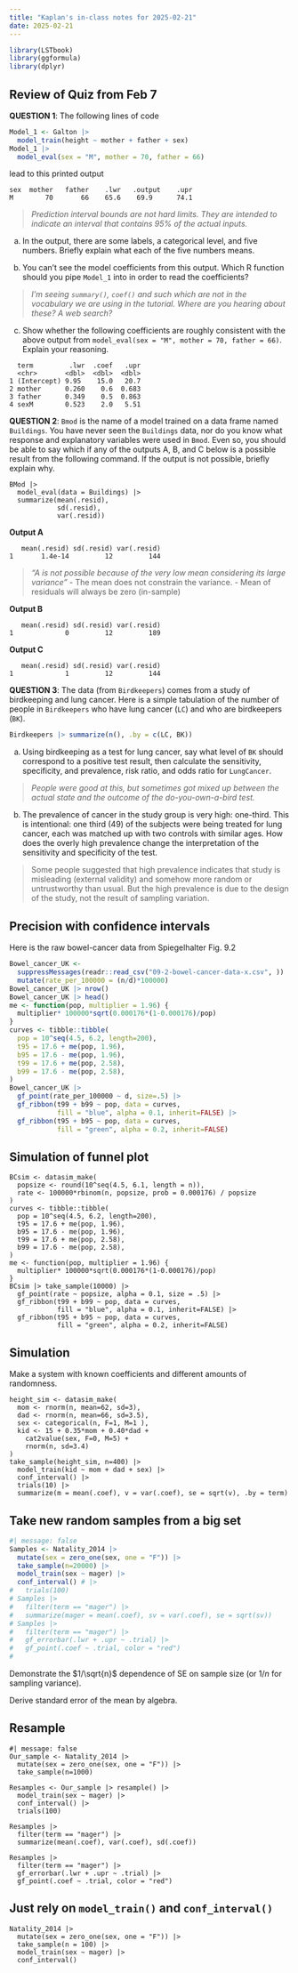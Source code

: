 ```yaml
---
title: "Kaplan's in-class notes for 2025-02-21"
date: 2025-02-21
---
```


```r
library(LSTbook)
library(ggformula)
library(dplyr)
```

## Review of Quiz from Feb 7

**QUESTION 1**: The following lines of code
```r
Model_1 <- Galton |>
  model_train(height ~ mother + father + sex)
Model_1 |>
  model_eval(sex = "M", mother = 70, father = 66)
```

lead to this printed output

```
sex  mother   father    .lwr   .output    .upr
M        70       66    65.6    69.9      74.1
```

> *Prediction interval bounds are not hard limits. They are intended to indicate an interval that contains 95% of the actual inputs.*

a. In the output, there are some labels, a categorical level, and five numbers. Briefly explain what each of the five numbers means. 

b. You can't see the model coefficients from this output. Which R function should you  pipe `Model_1` into in order to read the coefficients?

> *I'm seeing `summary()`, `coef()` and such which are not in the vocabulary we are using in the tutorial. Where are you hearing about these? A web search?*

c. Show whether the following coefficients are roughly consistent with the above output from `model_eval(sex = "M", mother = 70, father = 66)`. Explain your reasoning.

```
  term         .lwr  .coef   .upr
  <chr>       <dbl>  <dbl>  <dbl>
1 (Intercept) 9.95    15.0   20.7  
2 mother      0.260    0.6  0.683
3 father      0.349    0.5  0.863
4 sexM        0.523    2.0   5.51 
```

**QUESTION 2**: `Bmod` is the name of a model trained on a data frame named `Buildings`. You have never seen the `Buildings` data, nor do you know what response and explanatory variables were used in `Bmod`. Even so, you should be able to say which if any of the outputs A, B, and C below is a possible result from the following command. If the output is not possible, briefly explain why.

```
BMod |> 
  model_eval(data = Buildings) |>
  summarize(mean(.resid), 
            sd(.resid), 
            var(.resid))
```

**Output A**
```
   mean(.resid) sd(.resid) var(.resid)
1       1.4e-14         12         144
```

> *"A is not possible because of the very low mean considering its large variance"*
- The mean does not constrain the variance.
- Mean of residuals will always be zero (in-sample)

**Output B**
```
   mean(.resid) sd(.resid) var(.resid)
1             0         12         189
```

**Output C**
```
   mean(.resid) sd(.resid) var(.resid)
1             1         12         144
```

**QUESTION 3**: The data (from `Birdkeepers`) comes from a study of birdkeeping and lung cancer. Here is a simple tabulation of the number of people in `Birdkeepers` who have lung cancer (`LC`) and who are birdkeepers (`BK`).  

```r
Birdkeepers |> summarize(n(), .by = c(LC, BK))
```

a. Using birdkeeping as a test for lung cancer, say what level of `BK` should correspond to a positive test result, then calculate the sensitivity, specificity, and prevalence, risk ratio, and odds ratio for `LungCancer`.

> *People were good at this, but sometimes got mixed up between the actual state and the outcome of the do-you-own-a-bird test.*

b. The prevalence of cancer in the study group is very high: one-third. This is intentional: one third (49) of the subjects were being treated for lung cancer, each was matched up with two controls with similar ages. How does the overly high prevalence change the interpretation of the sensitivity and specificity of the test.

> Some people suggested that high prevalence indicates that study is misleading (external validity) and somehow more random or untrustworthy than usual. But the high prevalence is due to the design of the study, not the result of sampling variation.


## Precision with confidence intervals

Here is the raw bowel-cancer data from Spiegelhalter Fig. 9.2
```r
Bowel_cancer_UK <- 
  suppressMessages(readr::read_csv("09-2-bowel-cancer-data-x.csv", )) |>
  mutate(rate_per_100000 = (n/d)*100000)
Bowel_cancer_UK |> nrow()
Bowel_cancer_UK |> head()
me <- function(pop, multiplier = 1.96) { 
  multiplier* 100000*sqrt(0.000176*(1-0.000176)/pop)
}
curves <- tibble::tibble(
  pop = 10^seq(4.5, 6.2, length=200),
  t95 = 17.6 + me(pop, 1.96),
  b95 = 17.6 - me(pop, 1.96),
  t99 = 17.6 + me(pop, 2.58),
  b99 = 17.6 - me(pop, 2.58),
)
Bowel_cancer_UK |>
  gf_point(rate_per_100000 ~ d, size=.5) |>
  gf_ribbon(t99 + b99 ~ pop, data = curves, 
            fill = "blue", alpha = 0.1, inherit=FALSE) |>
  gf_ribbon(t95 + b95 ~ pop, data = curves, 
            fill = "green", alpha = 0.2, inherit=FALSE)
```


## Simulation of funnel plot

```webr-r
BCsim <- datasim_make(
  popsize <- round(10^seq(4.5, 6.1, length = n)),
  rate <- 100000*rbinom(n, popsize, prob = 0.000176) / popsize
)
curves <- tibble::tibble(
  pop = 10^seq(4.5, 6.2, length=200),
  t95 = 17.6 + me(pop, 1.96),
  b95 = 17.6 - me(pop, 1.96),
  t99 = 17.6 + me(pop, 2.58),
  b99 = 17.6 - me(pop, 2.58),
)
me <- function(pop, multiplier = 1.96) { 
  multiplier* 100000*sqrt(0.000176*(1-0.000176)/pop)
}
BCsim |> take_sample(10000) |>
  gf_point(rate ~ popsize, alpha = 0.1, size = .5) |>
  gf_ribbon(t99 + b99 ~ pop, data = curves, 
            fill = "blue", alpha = 0.1, inherit=FALSE) |>
  gf_ribbon(t95 + b95 ~ pop, data = curves, 
            fill = "green", alpha = 0.2, inherit=FALSE)
```

## Simulation

Make a system with known coefficients and different amounts of randomness.

```webr-r
height_sim <- datasim_make(
  mom <- rnorm(n, mean=62, sd=3),
  dad <- rnorm(n, mean=66, sd=3.5),
  sex <- categorical(n, F=1, M=1 ),
  kid <- 15 + 0.35*mom + 0.40*dad + 
    cat2value(sex, F=0, M=5) + 
    rnorm(n, sd=3.4)
)
take_sample(height_sim, n=400) |>
  model_train(kid ~ mom + dad + sex) |>
  conf_interval() |>
  trials(10) |>
  summarize(m = mean(.coef), v = var(.coef), se = sqrt(v), .by = term)

```
## Take new random samples from a big set

```r
#| message: false
Samples <- Natality_2014 |> 
  mutate(sex = zero_one(sex, one = "F")) |> 
  take_sample(n=20000) |>
  model_train(sex ~ mager) |>
  conf_interval() # |>
#   trials(100) 
# Samples |> 
#   filter(term == "mager") |>
#   summarize(mager = mean(.coef), sv = var(.coef), se = sqrt(sv))
# Samples |>
#   filter(term == "mager") |>
#   gf_errorbar(.lwr + .upr ~ .trial) |>
#   gf_point(.coef ~ .trial, color = "red")
#   
``` 

Demonstrate the $1/\sqrt{n}$ dependence of SE on sample size (or $1/n$ for sampling variance).


Derive standard error of the mean by algebra.


## Resample

```webr-r
#| message: false
Our_sample <- Natality_2014 |> 
  mutate(sex = zero_one(sex, one = "F")) |> 
  take_sample(n=1000)

Resamples <- Our_sample |> resample() |>
  model_train(sex ~ mager) |>
  conf_interval() |>
  trials(100)

Resamples |>
  filter(term == "mager") |>
  summarize(mean(.coef), var(.coef), sd(.coef))

Resamples |>
  filter(term == "mager") |>
  gf_errorbar(.lwr + .upr ~ .trial) |>
  gf_point(.coef ~ .trial, color = "red")
```

## Just rely on `model_train()` and `conf_interval()`

```webr-r
Natality_2014 |> 
  mutate(sex = zero_one(sex, one = "F")) |> 
  take_sample(n = 100) |>
  model_train(sex ~ mager) |>
  conf_interval()
```
